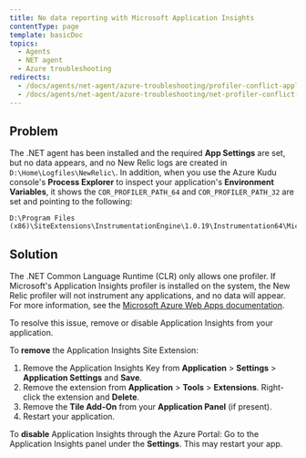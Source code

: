 ```yaml
---
title: No data reporting with Microsoft Application Insights
contentType: page
template: basicDoc
topics:
  - Agents
  - NET agent
  - Azure troubleshooting
redirects:
  - /docs/agents/net-agent/azure-troubleshooting/profiler-conflict-application-insights-no-data-appears
  - /docs/agents/net-agent/azure-troubleshooting/net-profiler-conflict-microsoft-application-insights
---
```


## Problem

The .NET agent has been installed and the required **App Settings** are set, but no data appears, and no New Relic logs are created in `D:\Home\Logfiles\NewRelic\`. In addition, when you use the Azure Kudu console's **Process Explorer** to inspect your application's **Environment Variables**, it shows the `COR_PROFILER_PATH_64` and `COR_PROFILER_PATH_32` are set and pointing to the following:

```
D:\Program Files (x86)\SiteExtensions\InstrumentationEngine\1.0.19\Instrumentation64\MicrosoftInstrumentationEngine_x64.dll
```

## Solution

The .NET Common Language Runtime (CLR) only allows one profiler. If Microsoft's Application Insights profiler is installed on the system, the New Relic profiler will not instrument any applications, and no data will appear. For more information, see the [Microsoft Azure Web Apps documentation](https://docs.microsoft.com/en-us/azure/azure-monitor/app/azure-web-apps).

To resolve this issue, remove or disable Application Insights from your application.

To **remove** the Application Insights Site Extension:

1. Remove the Application Insights Key from **Application** > **Settings** > **Application Settings** and **Save**.
2. Remove the extension from **Application** > **Tools** > **Extensions**. Right-click the extension and **Delete**.
3. Remove the **Tile Add-On** from your **Application Panel** (if present).
4. Restart your application.

To **disable** Application Insights through the Azure Portal: Go to the Application Insights panel under the **Settings**. This may restart your app.

